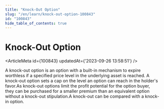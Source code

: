 ```yaml
---
title: "Knock-Out Option"
slug: "/en/learn/knock-out-option-100843"
id: "100843"
hide_table_of_contents: true
---
```



# Knock-Out Option

<ArticleMeta id={100843} updatedAt={'2023-09-26 13:58:51'} />
<div className='border-solid border-b border-t-0 my-4 border-[var(--ifm-color-gray-300)]' />

A knock-out option is an option with a built-in mechanism to expire worthless if a specified price level in the underlying asset is reached. A knock-out option sets a cap on the level an option can reach in the holder's favor.As knock-out options limit the profit potential for the option buyer, they can be purchased for a smaller premium than an equivalent option without a knock-out stipulation.A knock-out can be compared with a knock-in option.
